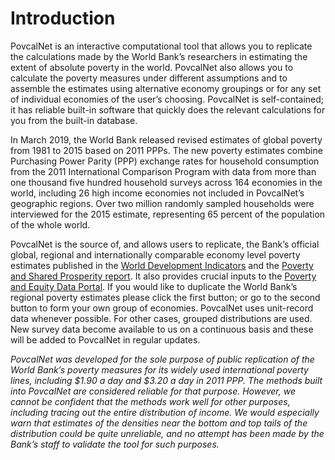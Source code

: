 # Introduction {#intro}

PovcalNet is an interactive computational tool that allows you to replicate the calculations made by the World Bank's researchers in estimating the extent of absolute poverty in the world. PovcalNet also allows you to calculate the poverty measures under different assumptions and to assemble the estimates using alternative economy groupings or for any set of individual economies of the user’s choosing. PovcalNet is self-contained; it has reliable built-in software that quickly does the relevant calculations for you from the built-in database.  

In March 2019, the World Bank released revised estimates of global poverty from 1981 to 2015 based on 2011 PPPs. The new poverty estimates combine Purchasing Power Parity (PPP) exchange rates for household consumption from the 2011 International Comparison Program with data from more than one thousand five hundred household surveys across 164 economies in the world, including 26 high income economies not included in PovcalNet’s geographic regions. Over two million randomly sampled households were interviewed for the 2015 estimate, representing 65 percent of the population of the whole world.

PovcalNet is the source of, and allows users to replicate, the Bank's official global, regional and internationally comparable economy level poverty estimates published in the [World Development Indicators](http://datatopics.worldbank.org/world-development-indicators/) and the [Poverty and Shared Prosperity report](https://openknowledge.worldbank.org/bitstream/handle/10986/25078/9781464809583.pdf). It also provides crucial inputs to the [Poverty and Equity Data Portal](http://povertydata.worldbank.org/poverty/home/). If you would like to duplicate the World Bank's regional poverty estimates please click the first button; or go to the second button to form your own group of economies. PovcalNet uses unit-record data whenever possible. For other cases, grouped distributions are used. New survey data become available to us on a continuous basis and these will be added to PovcalNet in regular updates.

*PovcalNet was developed for the sole purpose of public replication of the World Bank’s poverty measures for its widely used international poverty lines, including $1.90 a day and $3.20 a day in 2011 PPP. The methods built into PovcalNet are considered reliable for that purpose. However, we cannot be confident that the methods work well for other purposes, including tracing out the entire distribution of income. We would especially warn that estimates of the densities near the bottom and top tails of the distribution could be quite unreliable, and no attempt has been made by the Bank’s staff to validate the tool for such purposes.*
